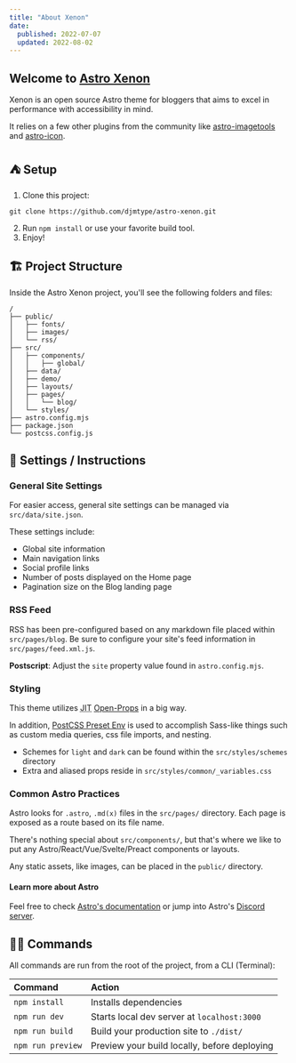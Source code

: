 ```yaml
---
title: "About Xenon"
date: 
  published: 2022-07-07
  updated: 2022-08-02
---
```


## Welcome to [Astro Xenon](https://astro-xenon.netlify.app)

Xenon is an open source Astro theme for bloggers that aims to excel in performance with accessibility in mind. 

It relies on a few other plugins from the community like [astro-imagetools](https://github.com/RafidMuhymin/astro-imagetools#readme) and [astro-icon](https://github.com/natemoo-re/astro-icon#readme). 

## ⛺ Setup
1. Clone this project:  
```
git clone https://github.com/djmtype/astro-xenon.git
```
2. Run `npm install` or use your favorite build tool. 
3. Enjoy!

## 🏗 Project Structure

Inside the Astro Xenon project, you'll see the following folders and files:

```
/
├── public/
│   ├── fonts/
│   ├── images/
│   └── rss/
├── src/
│   ├── components/
│   │   ├── global/
│   ├── data/
│   ├── demo/
│   ├── layouts/
│   ├── pages/
│   │   └── blog/
│   └── styles/
├── astro.config.mjs
├── package.json
└── postcss.config.js
```

## 📖 Settings / Instructions

### General Site Settings 
For easier access, general site settings can be managed via `src/data/site.json`. 

These settings include: 
- Global site information
- Main navigation links
- Social profile links
- Number of posts displayed on the Home page
- Pagination size on the Blog landing page

### RSS Feed
RSS has been pre-configured based on any markdown file placed within `src/pages/blog`. Be sure to configure your site's feed information in `src/pages/feed.xml.js`. 

**Postscript**: Adjust the `site` property value found in `astro.config.mjs`. 


### Styling 
This theme utilizes <abbr title="Just In Time">JIT</abbr>  [Open-Props](https://open-props.style/) in a big way. 

In addition, [PostCSS Preset Env](https://preset-env.cssdb.org/) is used to accomplish Sass-like things such as custom media queries, css file imports, and nesting.

- Schemes for `light` and `dark` can be found within the `src/styles/schemes` directory
- Extra and aliased props reside in `src/styles/common/_variables.css` 

### Common Astro Practices 

Astro looks for `.astro`, `.md(x)` files in the `src/pages/` directory. Each page is exposed as a route based on its file name.

There's nothing special about `src/components/`, but that's where we like to put any Astro/React/Vue/Svelte/Preact components or layouts.

Any static assets, like images, can be placed in the `public/` directory.

#### Learn more about Astro

Feel free to check [Astro's documentation](https://docs.astro.build) or jump into Astro's [Discord server](https://astro.build/chat).

## 🧞‍♂️ Commands

All commands are run from the root of the project, from a CLI (Terminal):

| Command           | Action                                       |
| :---------------- | :------------------------------------------- |
| `npm install`     | Installs dependencies                        |
| `npm run dev`     | Starts local dev server at `localhost:3000`  |
| `npm run build`   | Build your production site to `./dist/`      |
| `npm run preview` | Preview your build locally, before deploying |

